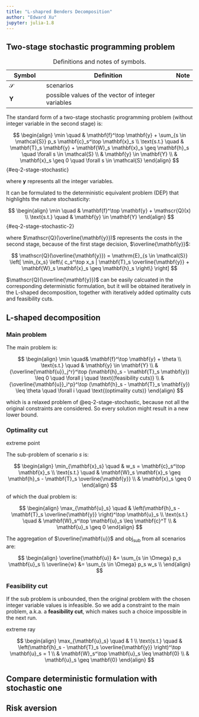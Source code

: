 ```yaml
---
title: "L-shapred Benders Decomposition"
author: "Edward Xu"
jupyter: julia-1.8
---
```


## Two-stage stochastic programming problem

| Symbol        | Definition                                         | Note |
|---------------|----------------------------------------------------|------|
| $\mathcal{S}$ | scenarios                                          |      |
| $\mathbf{Y}$  | possible values of the vector of integer variables |      |

: Definitions and notes of symbols.

The standard form of a two-stage stochastic programming problem (without integer variable in the second stage) is:

$$
\begin{align}
    \min \quad & \mathbf{f}^\top \mathbf{y} + 
        \sum_{s \in \mathcal{S}} p_s \mathbf{c}_s^\top \mathbf{x}_s \\
    \text{s.t.} \quad & \mathbf{T}_s \mathbf{y} 
        + \mathbf{W}_s \mathbf{x}_s 
        \geq \mathbf{h}_s 
        \quad \forall s \in \mathcal{S} \\ 
    & \mathbf{y} \in \mathbf{Y} \\ 
    & \mathbf{x}_s \geq 0 \quad \forall s \in \mathcal{S}
\end{align}
$$ {#eq-2-stage-stochastic}

where $\mathbf{y}$ represents all the integer variables.

It can be formulated to the deterministic equivalent problem (DEP) that highlights the nature stochasticity:

$$
\begin{align}
    \min \quad & \mathbf{f}^\top \mathbf{y} + 
        \mathscr{Q}(x) \\
    \text{s.t.} \quad & \mathbf{y} \in \mathbf{Y}
\end{align}
$$ {#eq-2-stage-stochastic-2}

where $\mathscr{Q}(\overline{\mathbf{y}})$ represents the costs in the second stage, because of the first stage decision, $\overline{\mathbf{y}}$:

$$
\mathscr{Q}(\overline{\mathbf{y}}) = \mathrm{E}_{s \in \mathcal{S}} 
    \left[ \min_{x_s} \left\{ c_s^\top x_s | \mathbf{T}_s \overline{\mathbf{y}} 
        + \mathbf{W}_s \mathbf{x}_s \geq \mathbf{h}_s \right\} \right]
$$

$\mathscr{Q}(\overline{\mathbf{y}})$ can be easily calcuated in the corresponding deterministic formulation, but it will be obtained iteratively in the L-shaped decomposition, together with iteratively added optimality cuts and feasibility cuts.

## L-shaped decomposition

### Main problem

The main problem is:

$$
\begin{align}
    \min \quad& \mathbf{f}^\top \mathbf{y} + \theta \\
    \text{s.t.} \quad & \mathbf{y} \in \mathbf{Y} \\
    & {\overline{\mathbf{u}}_j^r}^\top (\mathbf{h}_s - \mathbf{T}_s \mathbf{y}) 
        \leq 0 \quad \forall j \quad \text{(feasibility cuts)} \\ 
    & {\overline{\mathbf{u}}_i^p}^\top (\mathbf{h}_s - \mathbf{T}_s \mathbf{y}) 
        \leq \theta \quad \forall i \quad \text{(optimality cuts)}
\end{align}
$$

which is a relaxed problem of @eq-2-stage-stochastic, because not all the original constraints are considered. So every solution might result in a new lower bound.

### Optimality cut

extreme point

The sub-problem of scenario $s$ is:

$$
\begin{align}
    \min_{\mathbf{x}_s} \quad & w_s = \mathbf{c}_s^\top \mathbf{x}_s \\
    \text{s.t.} \quad & 
    \mathbf{W}_s \mathbf{x}_s \geq 
        \mathbf{h}_s - \mathbf{T}_s \overline{\mathbf{y}} \\
    & \mathbf{x}_s \geq 0
\end{align}
$$

of which the dual problem is:

$$
\begin{align}
    \max_{\mathbf{u}_s} \quad & \left(\mathbf{h}_s - \mathbf{T}_s \overline{\mathbf{y}} \right)^\top \mathbf{u}_s \\
    \text{s.t.} \quad & \mathbf{W}_s^\top \mathbf{u}_s \leq \mathbf{c}^T \\
    & \mathbf{u}_s \geq 0
\end{align}
$$

The aggregation of $\overline{\mathbf{u}}$ and $\text{obj}_{\text{sub}}$ from all scenarios are:

$$
\begin{align}
    \overline{\mathbf{u}} &= \sum_{s \in \Omega} p_s \mathbf{u}_s \\
    \overline{w} &= \sum_{s \in \Omega} p_s w_s \\
\end{align}
$$

### Feasibility cut

If the sub problem is unbounded, then the original problem with the chosen integer variable values is infeasible. So we add a constraint to the main problem, a.k.a. a **feasibility cut**, which makes such a choice impossible in the next run.

extreme ray

$$
\begin{align}
    \max_{\mathbf{u}_s} \quad & 1 \\
    \text{s.t.} \quad & \left(\mathbf{h}_s - \mathbf{T}_s \overline{\mathbf{y}} \right)^\top \mathbf{u}_s = 1 \\
    & \mathbf{W}_s^\top \mathbf{u}_s \leq \mathbf{0} \\
    & \mathbf{u}_s \geq \mathbf{0}
\end{align}
$$

## Compare deterministic formulation with stochastic one

## Risk aversion

## 

